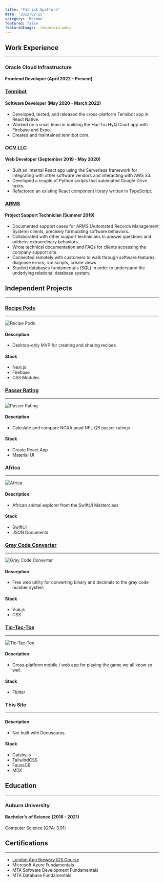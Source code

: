 ```yaml
---
title: 'Patrick Spafford'
date: '2022-02-25'
category: 'Resume'
featured: false
featuredImage: ./mountain.webp
---
```


## Work Experience

---

### Oracle Cloud Infrastructure

#### Frontend Developer (April 2022 - Present)

### [Tennibot](https://www.tennibot.com)

#### Software Developer (May 2020 - March 2022)

- Developed, tested, and released the cross-platform Tennibot app in React Native.
- Worked on a small team in building the Har-Tru HyQ Court app with Firebase and Expo.
- Created and maintained tennibot.com.

### [OCV LLC](https://www.myocv.com)

#### Web Developer (September 2019 - May 2020)

- Built an internal React app using the Serverless framework for integrating with other software vendors and interacting with AWS S3.
- Developed a couple of Python scripts that automated Google Drive tasks.
- Refactored an existing React component library written in TypeScript.

### [ARMS](https://www.arms.com)

#### Project Support Technician (Summer 2019)

- Documented support cases for ARMS (Automated Records Management System) clients, precisely formulating software behaviors.
- Collaborated with other support technicians to answer questions and address extraordinary behaviors.
- Wrote technical documentation and FAQs for clients accessing the company support site.
- Connected remotely with customers to walk through software features, diagnose errors, run scripts, create views
- Studied databases fundamentals (SQL) in order to understand the underlying relational database system.

## Independent Projects

---

### [Recipe Pods](https://recipepods.com)

---

![Recipe Pods](./recipepods-1.png)

#### Description

- Desktop-only MVP for creating and sharing recipes

#### Stack

- Next.js
- Firebase
- CSS Modules

### [Passer Rating](https://www.passer-rating.com/)

---

![Passer Rating](./passer-rating.png)

#### Description

- Calculate and compare NCAA anad NFL QB passer ratings

#### Stack

- Create React App
- Material UI

### Africa

---

![Africa](./africa.png)

#### Description

- African animal explorer from the SwiftUI Masterclass

#### Stack

- SwiftUI
- JSON Documents

### [Gray Code Converter](https://www.graycodeconverter.com/)

---

![Gray Code Converter](./gray-code.png)

#### Description

- Free web utility for converting binary and decimals to the gray code number system

#### Stack

- Vue.js
- CSS

### [Tic-Tac-Toe](https://github.com/patrickspafford/tic-tac-toe)

---

![Tic-Tac-Toe](./tic-tac-toe-1.png)

#### Description

- Cross-platform mobile / web app for playing the game we all know so well.

#### Stack

- Flutter

### This Site

---

#### Description

- Not built with Docusaurus.

#### Stack

- Gatsby.js
- TailwindCSS
- FaunaDB
- MDX

## Education

---

### Auburn University

#### Bachelor's of Science (2018 - 2021)

Computer Science (GPA: 3.91)

## Certifications

---

- [London App Brewery iOS Course](https://www.udemy.com/course/ios-13-app-development-bootcamp/?referralCode=D3530B180A3ECABC6056%22)
- Microsoft Azure Fundamentals
- MTA Software Development Fundamentals
- MTA Database Fundamentals
